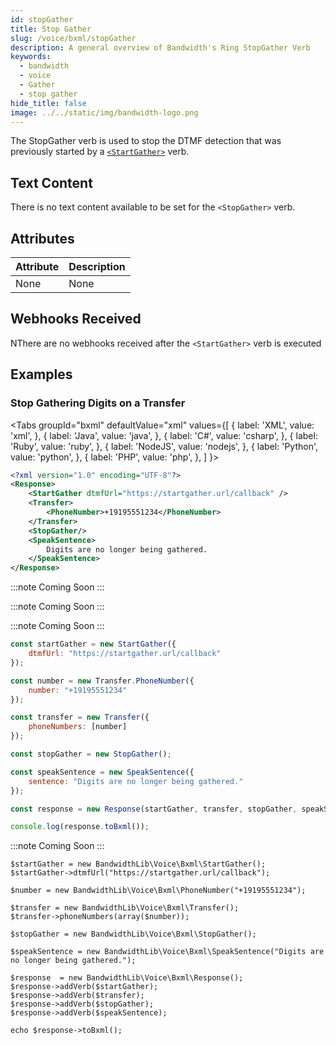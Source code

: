 ```yaml
---
id: stopGather
title: Stop Gather
slug: /voice/bxml/stopGather
description: A general overview of Bandwidth's Ring StopGather Verb
keywords:
  - bandwidth
  - voice
  - Gather
  - stop gather
hide_title: false
image: ../../static/img/bandwidth-logo.png
---
```



The StopGather verb is used to stop the DTMF detection that was previously started by a [`<StartGather>`](/docs/voice/bxml/startGather) verb.

## Text Content

There is no text content available to be set for the `<StopGather>` verb.

## Attributes

| Attribute | Description |
|:----------|:------------|
| None      | None        |

## Webhooks Received

NThere are no webhooks received after the `<StartGather>` verb is executed

## Examples

### Stop Gathering Digits on a Transfer

<Tabs
  groupId="bxml"
  defaultValue="xml"
  values={[
    { label: 'XML', value: 'xml', },
    { label: 'Java', value: 'java', },
    { label: 'C#', value: 'csharp', },
    { label: 'Ruby', value: 'ruby', },
    { label: 'NodeJS', value: 'nodejs', },
    { label: 'Python', value: 'python', },
    { label: 'PHP', value: 'php', },
  ]
}>
<TabItem value="xml">

```xml
<?xml version="1.0" encoding="UTF-8"?>
<Response>
    <StartGather dtmfUrl="https://startgather.url/callback" />
    <Transfer>
        <PhoneNumber>+19195551234</PhoneNumber>
    </Transfer>
    <StopGather/>
    <SpeakSentence>
        Digits are no longer being gathered.
    </SpeakSentence>
</Response>
```

</TabItem>
<TabItem value="java">

:::note
Coming Soon
:::

</TabItem>
<TabItem value="csharp">

:::note
Coming Soon
:::

</TabItem>
<TabItem value="ruby">

:::note
Coming Soon
:::

</TabItem>
<TabItem value="nodejs">

```js
const startGather = new StartGather({
    dtmfUrl: "https://startgather.url/callback"
});

const number = new Transfer.PhoneNumber({
    number: "+19195551234"
});

const transfer = new Transfer({
    phoneNumbers: [number]
});

const stopGather = new StopGather();

const speakSentence = new SpeakSentence({
    sentence: "Digits are no longer being gathered."
});

const response = new Response(startGather, transfer, stopGather, speakSentence);

console.log(response.toBxml());
```

</TabItem>
<TabItem value="python">

:::note
Coming Soon
:::

</TabItem>
<TabItem value="php">

```
$startGather = new BandwidthLib\Voice\Bxml\StartGather();
$startGather->dtmfUrl("https://startgather.url/callback");

$number = new BandwidthLib\Voice\Bxml\PhoneNumber("+19195551234");

$transfer = new BandwidthLib\Voice\Bxml\Transfer();
$transfer->phoneNumbers(array($number));

$stopGather = new BandwidthLib\Voice\Bxml\StopGather();

$speakSentence = new BandwidthLib\Voice\Bxml\SpeakSentence("Digits are no longer being gathered.");

$response  = new BandwidthLib\Voice\Bxml\Response();
$response->addVerb($startGather);
$response->addVerb($transfer);
$response->addVerb($stopGather);
$response->addVerb($speakSentence);

echo $response->toBxml();
```

</TabItem>
</Tabs>
